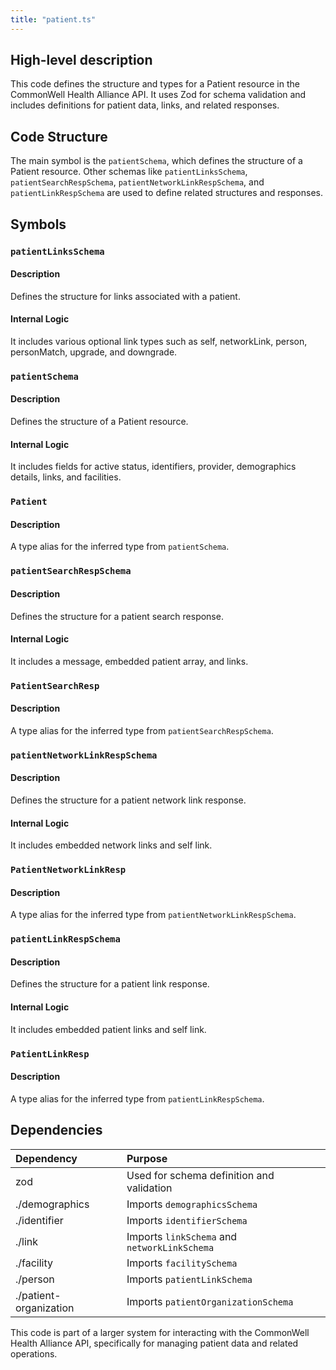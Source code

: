 ```yaml
---
title: "patient.ts"
---
```


## High-level description
This code defines the structure and types for a Patient resource in the CommonWell Health Alliance API. It uses Zod for schema validation and includes definitions for patient data, links, and related responses.

## Code Structure
The main symbol is the `patientSchema`, which defines the structure of a Patient resource. Other schemas like `patientLinksSchema`, `patientSearchRespSchema`, `patientNetworkLinkRespSchema`, and `patientLinkRespSchema` are used to define related structures and responses.

## Symbols

### `patientLinksSchema`
#### Description
Defines the structure for links associated with a patient.

#### Internal Logic
It includes various optional link types such as self, networkLink, person, personMatch, upgrade, and downgrade.

### `patientSchema`
#### Description
Defines the structure of a Patient resource.

#### Internal Logic
It includes fields for active status, identifiers, provider, demographics details, links, and facilities.

### `Patient`
#### Description
A type alias for the inferred type from `patientSchema`.

### `patientSearchRespSchema`
#### Description
Defines the structure for a patient search response.

#### Internal Logic
It includes a message, embedded patient array, and links.

### `PatientSearchResp`
#### Description
A type alias for the inferred type from `patientSearchRespSchema`.

### `patientNetworkLinkRespSchema`
#### Description
Defines the structure for a patient network link response.

#### Internal Logic
It includes embedded network links and self link.

### `PatientNetworkLinkResp`
#### Description
A type alias for the inferred type from `patientNetworkLinkRespSchema`.

### `patientLinkRespSchema`
#### Description
Defines the structure for a patient link response.

#### Internal Logic
It includes embedded patient links and self link.

### `PatientLinkResp`
#### Description
A type alias for the inferred type from `patientLinkRespSchema`.

## Dependencies
| Dependency | Purpose |
|:-----------|:--------|
| zod | Used for schema definition and validation |
| ./demographics | Imports `demographicsSchema` |
| ./identifier | Imports `identifierSchema` |
| ./link | Imports `linkSchema` and `networkLinkSchema` |
| ./facility | Imports `facilitySchema` |
| ./person | Imports `patientLinkSchema` |
| ./patient-organization | Imports `patientOrganizationSchema` |

This code is part of a larger system for interacting with the CommonWell Health Alliance API, specifically for managing patient data and related operations.